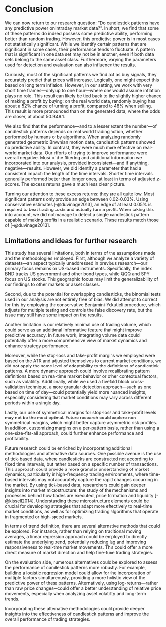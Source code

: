 # Conclusion {#sec-conclusion}

We can now return to our research question: "Do candlestick patterns have any predictive power on intraday market data?". In short, we find that some of these patterns do indeed possess some predictive ability, performing better than random trading. However, this predictive power is in most cases not statistically significant. While we identify certain patterns that are significant in some cases, their performance tends to fluctuate. A pattern that is significant in one data set may not be in another, even if both data sets belong to the same asset class. Furthermore, varying the parameters used for detection and evaluation can also influence the results.

Curiously, most of the significant patterns we find act as buy signals, they accurately predict that prices will increase. Logically, one might expect this based on long term inflation. However, in our setting, we work with very short time frames---only up to one hour---where one would assume inflation plays no role. This result can likely be tied back to the slightly higher chance of making a profit by buying: on the real world data, randomly buying has about a 52% chance of turning a profit, compared to 48% when selling. This result is more pronounced than on the generated data, where the odds are closer, at about 50.9:49.1.

We also find that the performance---and to a lesser extent the number---of candlestick patterns depends on real world trading action, whether performed by humans or by algorithms. When analyzing randomly generated geometric Brownian motion data, candlestick patterns showed no predictive ability. In contrast, they were much more effective on real-world market data. Our efforts of trying to improve performance were overall negative. Most of the filtering and additional information we incorporated into our analysis, provided inconsistent---and if anything, negative---results. However, we did identify a parameter that had a consistent impact: the length of the time intervals. Shorter time intervals generally performed better than longer ones, at least in terms of adjusted $z$-scores. The excess returns gave a much less clear picture.

Turning our attention to these excess returns: they are all quite low. Most significant patterns only provide an edge between 0.02-0.03%. Using conservative estimates [-@duvinage2013], an edge of at least 0.05% is required to beat trading costs and actually turn a profit. When taking this into account, we did not manage to detect a single candlestick pattern capable of making profits in a realistic scenario. These results match those of [-@duvinage2013].

## Limitations and ideas for further research

This study has several limitations, both in terms of the assumptions made and the methodologies employed. First, although we analyze a variety of datasets---an aspect typically unaddressed in previous research---our primary focus remains on US-based instruments. Specifically, the index BND tracks US government and other bond types, while QQQ and SPY focus on US stocks. This geographic focus may limit the generalizability of our findings to other markets or asset classes.

Second, due to the potential for overlapping candlesticks, the binomial tests used in our analysis are not entirely free of bias. We did attempt to correct for this by employing the conservative Benjamini-Yekutieli procedure, which adjusts for multiple testing and controls the false discovery rate, but the issue may still have some impact on the results.

Another limitation is our relatively minimal use of trading volume, which could serve as an additional informative feature that might improve predictive accuracy. In future work, integrating volume data could potentially offer a more comprehensive view of market dynamics and enhance strategy performance.

Moreover, while the stop-loss and take-profit margins we employed were based on the ATR and adjusted themselves to current market conditions, we did not apply the same level of adaptability to the definitions of candlestick patterns. A more dynamic approach could involve recalibrating pattern definitions based on real-time market behavior or other contextual factors, such as volatility. Additionally, while we used a fivefold block cross-validation technique, a more granular detection approach---such as one based on time of day---could potentially yield more nuanced insights, especially considering that market conditions may vary across different periods within a single day.

Lastly, our use of symmetrical margins for stop-loss and take-profit levels may not be the most optimal. Future research could explore non-symmetrical margins, which might better capture asymmetric risk profiles. In addition, customizing margins on a per-pattern basis, rather than using a one-size-fits-all approach, could further enhance performance and profitability.

Future research could be enriched by incorporating additional methodologies and alternative data sources. One possible avenue is the use of tick-based data, where candlesticks are constructed not according to fixed time intervals, but rather based on a specific number of transactions. This approach could provide a more granular understanding of market dynamics, particularly in high-frequency trading environments, where time-based intervals may not accurately capture the rapid changes occurring in the market. By using tick-based data, researchers could gain deeper insights into market microstructure: the study of the mechanisms and processes behind how trades are executed, price formation and liquidity [-@kissell2014]. Understanding these microstructure elements could be crucial for developing strategies that adapt more effectively to real-time market conditions, as well as for optimizing trading algorithms that operate in fragmented or high-speed markets.

In terms of trend definition, there are several alternative methods that could be explored. For instance, rather than relying on traditional moving averages, a linear regression approach could be employed to directly estimate the underlying trend, potentially reducing lag and improving responsiveness to real-time market movements. This could offer a more direct measure of market direction and help fine-tune trading strategies.

On the evaluation side, numerous alternatives could be explored to assess the performance of candlestick patterns more robustly. For example, building a logistic regression model could allow for the incorporation of multiple factors simultaneously, providing a more holistic view of the predictive power of these patterns. Alternatively, using log-returns---rather than raw price changes---could offer a better understanding of relative price movements, especially when analyzing asset volatility and long-term trends.

Incorporating these alternative methodologies could provide deeper insights into the effectiveness of candlestick patterns and improve the overall performance of trading strategies.
